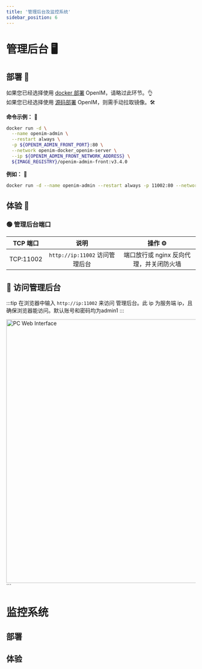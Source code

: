 ```yaml
---
title: '管理后台及监控系统'
sidebar_position: 6
---
```





# 管理后台 🖥️

## 部署 🚀

如果您已经选择使用 [docker 部署](./dockerCompose) OpenIM，请略过此环节。👌  
如果您已经选择使用 [源码部署](./imSourceCodeDeployment) OpenIM，则需手动拉取镜像。🛠️

**命令示例：** 🔧
```bash
docker run -d \
  --name openim-admin \
  --restart always \
  -p ${OPENIM_ADMIN_FRONT_PORT}:80 \
  --network openim-docker_openim-server \
  --ip ${OPENIM_ADMIN_FRONT_NETWORK_ADDRESS} \
  ${IMAGE_REGISTRY}/openim-admin-front:v3.4.0
```

**例如：** 🌟
```bash
docker run -d --name openim-admin --restart always -p 11002:80 --network openim-docker_openim-server --ip 172.28.0.15 ghcr.io/openimsdk/openim-admin-front:v3.4.0
```

## 体验 🎉

### 🟢 管理后台端口

| TCP 端口  | 说明                    | 操作 ⚙️                                      |
|:--------:|:-----------------------:|:--------------------------------------------:|
| TCP:11002| `http://ip:11002` 访问管理后台 | 端口放行或 nginx 反向代理，并关闭防火墙 |

## 📌 访问管理后台

:::tip
在浏览器中输入 `http://ip:11002` 来访问 管理后台。此 ip 为服务端 ip，且确保浏览器能访问。默认账号和密码均为admin1
:::


<img src={Image3} width="700" alt="PC Web Interface" />
```





# 监控系统



## 部署




## 体验



